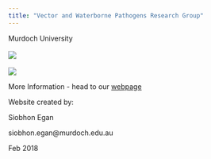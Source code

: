 ```yaml
---
title: "Vector and Waterborne Pathogens Research Group"
---
```

Murdoch University
<br></br>
![](images/VWBPRG.jpeg)
<br></br>
![](images/Cryptick-group.png)

More Information - head to our [webpage](http://www.murdoch.edu.au/Research-capabilities/Vector-and-Waterborne-Pathogens-Group/)



Website created by: 

Siobhon Egan

siobhon.egan@murdoch.edu.au


Feb 2018